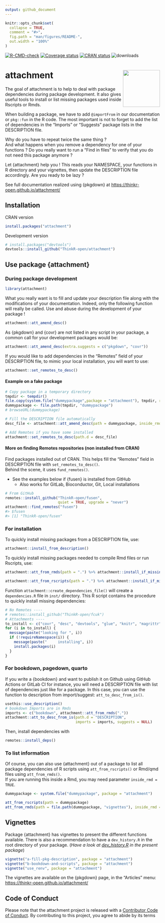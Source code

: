 ```yaml
---
output: github_document
---
```


<!-- README.md is generated from README.Rmd. Please edit that file -->

```r
knitr::opts_chunk$set(
  collapse = TRUE,
  comment = "#>",
  fig.path = "man/figures/README-",
  out.width = "100%"
)
```

<!-- badges: start -->
[![R-CMD-check](https://github.com/ThinkR-open/attachment/workflows/R-CMD-check/badge.svg)](https://github.com/ThinkR-open/attachment/actions)
[![Coverage status](https://codecov.io/gh/ThinkR-open/attachment/branch/main/graph/badge.svg)](https://codecov.io/github/ThinkR-open/attachment?branch=main)
[![CRAN status](https://www.r-pkg.org/badges/version/attachment)](https://cran.r-project.org/package=attachment)
![downloads](http://cranlogs.r-pkg.org/badges/attachment)
<!-- badges: end -->

# attachment <img src="man/figures/logo.png" align="right" alt="" width="120" />

The goal of attachment is to help to deal with package dependencies during package development. It also gives useful tools to install or list missing packages used inside Rscripts or Rmds.
  
When building a package, we have to add `@importFrom` in our documentation or `pkg::fun` in the R code. The most important is not to forget to add the list of dependencies in the "Imports" or "Suggests" package lists in the DESCRIPTION file.  

Why do you have to repeat twice the same thing ?    
And what happens when you remove a dependency for one of your functions ? Do you really want to run a "Find in files" to verify that you do not need this package anymore ?    

Let {attachment} help you ! This reads your NAMESPACE, your functions in R directory and your vignettes, then update the DESCRIPTION file accordingly. Are you ready to be lazy ?

See full documentation realized using {pkgdown} at <https://thinkr-open.github.io/attachment/>  

## Installation

CRAN version
```r
install.packages("attachment")
```

Development version
``` r
# install.packages("devtools")
devtools::install_github("ThinkR-open/attachment")
```

## Use package {attachment}
### During package development
```r
library(attachment)
```

What you really want is to fill and update your description file along with the modifications of your documentation. Indeed, only the following function will really be called. Use and abuse during the development of your package !

```r
attachment::att_amend_desc()
```

As {pkgdown} and {covr} are not listed in any script in your package, a common call for your development packages would be:
```r
attachment::att_amend_desc(extra.suggests = c("pkgdown", "covr"))
```

If you would like to add dependencies in the "Remotes" field of your DESCRIPTION file, to mimic your local installation, you will want to use:

```r
attachment::set_remotes_to_desc()
```


#### Example on a fake package

```r
# Copy package in a temporary directory
tmpdir <- tempdir()
file.copy(system.file("dummypackage",package = "attachment"), tmpdir, recursive = TRUE)
dummypackage <- file.path(tmpdir, "dummypackage")
# browseURL(dummypackage)

# Fill the DESCRIPTION file automatically
desc_file <- attachment::att_amend_desc(path = dummypackage, inside_rmd = TRUE)

# Add Remotes if you have some installed
attachment::set_remotes_to_desc(path.d = desc_file)
```

#### More on finding Remotes repositories (non installed from CRAN)

Find packages installed out of CRAN. This helps fill the "Remotes" field in DESCRIPTION file with `set_remotes_to_desc()`.  
Behind the scene, it uses `fund_remotes()`.  

- See the examples below if {fusen} is installed from GitHub
  + Also works for GitLab, Bioconductor, Git, Local installations
  
```r
# From GitHub
remotes::install_github("ThinkR-open/fusen",
                        quiet = TRUE, upgrade = "never")
attachment::find_remotes("fusen")
#> $fusen
#> [1] "ThinkR-open/fusen"
```


### For installation
To quickly install missing packages from a DESCRIPTION file, use:

```r
attachment::install_from_description()
```

To quickly install missing packages needed to compile Rmd files or run Rscripts, use:

```r
attachment::att_from_rmds(path = ".") %>% attachment::install_if_missing()

attachment::att_from_rscripts(path = ".") %>% attachment::install_if_missing()
```

Function `attachment::create_dependencies_file()` will create a `dependencies.R` file in `inst/` directory. This R script contains the procedure to quickly install missing dependencies:

```r
# No Remotes ----
# remotes::install_github("ThinkR-open/fcuk")
# Attachments ----
to_install <- c("covr", "desc", "devtools", "glue", "knitr", "magrittr", "rmarkdown", "stats", "stringr", "testthat", "utils")
for (i in to_install) {
  message(paste("looking for ", i))
  if (!requireNamespace(i)) {
    message(paste("     installing", i))
    install.packages(i)
  }
}
```

### For bookdown, pagedown, quarto

If you write a {bookdown} and want to publish it on Github using GitHub Actions or GitLab CI for instance, you will need a DESCRIPTION file with list of dependencies just like for a package. In this case, you can use the function to description from import/suggest: `att_to_desc_from_is()`.

```r
usethis::use_description()
# bookdown Imports are in Rmds
imports <- c("bookdown", attachment::att_from_rmds("."))
attachment::att_to_desc_from_is(path.d = "DESCRIPTION",
                                imports = imports, suggests = NULL)
```

Then, install dependencies with
```r
remotes::install_deps()
```


### To list information

Of course, you can also use {attachment} out of a package to list all package dependencies of R scripts using `att_from_rscripts()` or Rmd/qmd files using `att_from_rmds()`.  
If you are running this inside a Rmd, you may need parameter `inside_rmd = TRUE`.  

```r
dummypackage <- system.file("dummypackage", package = "attachment")

att_from_rscripts(path = dummypackage)
att_from_rmds(path = file.path(dummypackage, "vignettes"), inside_rmd = TRUE)
```

## Vignettes

Package {attachment} has vignettes to present the different functions available. There is also a recommendation to have a `dev_history.R` in the root directory of your package. (*Have a look at [dev_history.R](https://github.com/ThinkR-open/attachment/blob/main/dev/dev_history.R) in the present package*)

```r
vignette("a-fill-pkg-description", package = "attachment")
vignette("b-bookdown-and-scripts", package = "attachment")
vignette("use_renv", package = "attachment")
```

The vignettes are available on the {pkgdown} page, in the "Articles" menu: <https://thinkr-open.github.io/attachment/>

  
## Code of Conduct

Please note that the attachment project is released with a [Contributor Code of Conduct](https://thinkr-open.github.io/attachment/CODE_OF_CONDUCT.html). By contributing to this project, you agree to abide by its terms
